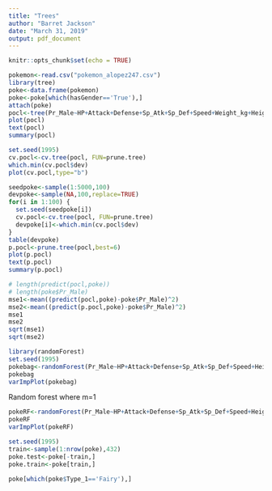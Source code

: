 ```yaml
---
title: "Trees"
author: "Barret Jackson"
date: "March 31, 2019"
output: pdf_document
---
```


```r
knitr::opts_chunk$set(echo = TRUE)
```

```r
pokemon<-read.csv("pokemon_alopez247.csv")
library(tree)
poke<-data.frame(pokemon)
poke<-poke[which(hasGender=='True'),]
attach(poke)
pocl<-tree(Pr_Male~HP+Attack+Defense+Sp_Atk+Sp_Def+Speed+Weight_kg+Height_m,data=poke)
plot(pocl)
text(pocl)
summary(pocl)
```


```r
set.seed(1995)
cv.pocl<-cv.tree(pocl, FUN=prune.tree)
which.min(cv.pocl$dev)
plot(cv.pocl,type="b")
```


```r
seedpoke<-sample(1:5000,100)
devpoke<-sample(NA,100,replace=TRUE)
for(i in 1:100) {
  set.seed(seedpoke[i])
  cv.pocl<-cv.tree(pocl, FUN=prune.tree)
  devpoke[i]<-which.min(cv.pocl$dev)
}
table(devpoke)
p.pocl<-prune.tree(pocl,best=6)
plot(p.pocl)
text(p.pocl)
summary(p.pocl)
```

```r
# length(predict(pocl,poke))
# length(poke$Pr_Male)
mse1<-mean((predict(pocl,poke)-poke$Pr_Male)^2)
mse2<-mean((predict(p.pocl,poke)-poke$Pr_Male)^2)
mse1
mse2
sqrt(mse1)
sqrt(mse2)
```

```r
library(randomForest)
set.seed(1995)
pokebag<-randomForest(Pr_Male~HP+Attack+Defense+Sp_Atk+Sp_Def+Speed+Height_m+Weight_kg,data=poke,mtry=8,importance=TRUE)
pokebag
varImpPlot(pokebag)
```
Random forest where m=1
```r
pokeRF<-randomForest(Pr_Male~HP+Attack+Defense+Sp_Atk+Sp_Def+Speed+Height_m+Weight_kg,data=poke,mtry=1,importance=TRUE)
pokeRF
varImpPlot(pokeRF)
```



```r
set.seed(1995)
train<-sample(1:nrow(poke),432)
poke.test<-poke[-train,]
poke.train<-poke[train,]
```

```r
poke[which(poke$Type_1=='Fairy'),]
```